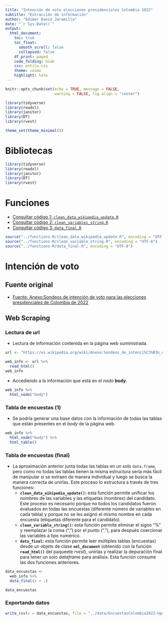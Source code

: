 ```yaml
---
title: "Intención de voto elecciones presidenciales Colombia 2022"
subtitle: "Extracción de información"
author: "Edimer David Jaramillo"
date: "`r Sys.Date()`"
output:
  html_document:
    toc: true
    toc_float:
      smooth_scroll: false
      collapsed: false
    df_print: paged
    code_folding: hide
    css: estilo.css 
    theme: cosmo
    highlight: kate
---
```


```r
knitr::opts_chunk$set(echo = TRUE, message = FALSE,
                      warning = FALSE, fig.align = "center")

library(tidyverse)
library(readxl)
library(janitor)
library(DT)
library(rvest)

theme_set(theme_minimal())
```

# Bibliotecas

```r
library(tidyverse)
library(readxl)
library(janitor)
library(DT)
library(rvest)
```

# Funciones

- [Consultar código 1: `clean_data_wikipedia_update.R`]()
- [Consultar código 2: `clean_variables_string.R`]()
- [Consultar código 3: `data_final.R`]()

```r
source("../functions-R/clean_data_wikipedia_update.R", encoding = "UTF-8")
source("../functions-R/clean_variable_string.R", encoding = "UTF-8")
source("../functions-R/data_final.R", encoding = "UTF-8")
```

# Intención de voto

## Fuente original

- [Fuente: Anexo:Sondeos de intención de voto para las elecciones presidenciales de Colombia de 2022](https://es.wikipedia.org/wiki/Anexo:Sondeos_de_intenci%C3%B3n_de_voto_para_las_elecciones_presidenciales_de_Colombia_de_2022)

## Web Scraping

### Lectura de url

- Lectura de información contenida en la página web suministrada.

```r
url <- "https://es.wikipedia.org/wiki/Anexo:Sondeos_de_intenci%C3%B3n_de_voto_para_las_elecciones_presidenciales_de_Colombia_de_2022"

web_info <- url %>% 
  read_html()
web_info
```

- Accediendo a la información que está en el *nodo* **body**.

```r
web_info %>% 
  html_node("body")
```

### Tabla de encuestas (1)

- Se podría generar una base datos con la información de todas las tablas que están presentes en el *body* de la página web. 

```r
web_info %>% 
  html_node("body") %>% 
  html_table()
```

### Tabla de encuestas (final)

- La aproximación anterior junta todas las tablas en un solo `data.frame`, pero como no todas las tablas tienen la misma estructura sería más fácil de manipular si se extraen de manera individual y luego se busca la manera correcta de unirlas. Este proceso lo estructura a través de tres funciones:
  - **`clean_data_wikipedia_update()`:** esta función permite unificar los nombres de las variables y las etiquetas (nombres) del candidato. Este proceso es necesario porque no todos los candidatos fueron evaluados en todas las encuestas (diferente número de variables en cada tabla) y porque no se les asignó el mismo nombre en cada encuesta (etiquetas diferente para el candidato).
  - **`clean_variable_string()`:** esta función permite eliminar el signo "%" y reemplazar la coma (",") por el punto ("."), para después coercionar las variables a tipo numérico.
  - **`data_final`:** esta función permite leer múltiples tablas (encuestas) desde un objeto de clase **`xml_document`** (obtenido con la función **`read_html()`** del paqueete *rvest*), unirlas y realizar la depuración final para tener un solo *dataframe* para análisis. Esta función consume las dos funciones anteriores.

```r
data_encuestas <-
  web_info %>%
  data_final(x = .)

data_encuestas
```


### Exportando datos

```r
write_csv(x = data_encuestas, file = "../data/EncuestasColombia2022-Update.csv")
```

